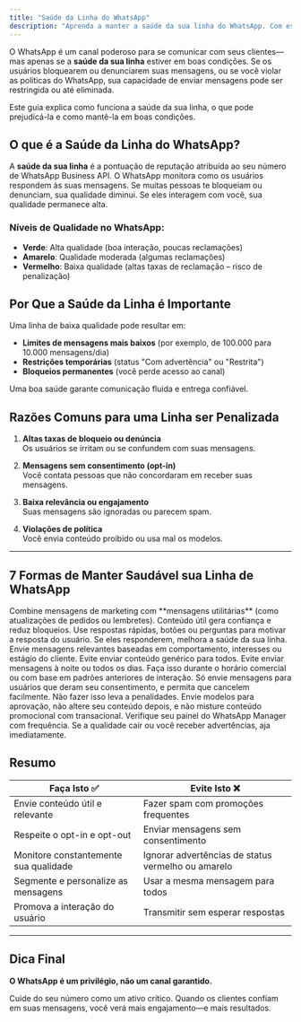```yaml
---
title: "Saúde da Linha do WhatsApp"
description: "Aprenda a manter a saúde da sua linha do WhatsApp. Com este guia, você poderá manter sua linha em bom estado e evitar penalizações."
---
```


O WhatsApp é um canal poderoso para se comunicar com seus clientes—mas apenas se a **saúde da sua linha** estiver em boas condições. Se os usuários bloquearem ou denunciarem suas mensagens, ou se você violar as políticas do WhatsApp, sua capacidade de enviar mensagens pode ser restringida ou até eliminada.

Este guia explica como funciona a saúde da sua linha, o que pode prejudicá-la e como mantê-la em boas condições.

## O que é a Saúde da Linha do WhatsApp?

A **saúde da sua linha** é a pontuação de reputação atribuída ao seu número de WhatsApp Business API. O WhatsApp monitora como os usuários respondem às suas mensagens. Se muitas pessoas te bloqueiam ou denunciam, sua qualidade diminui. Se eles interagem com você, sua qualidade permanece alta.

### Níveis de Qualidade no WhatsApp:

- **Verde**: Alta qualidade (boa interação, poucas reclamações)
- **Amarelo**: Qualidade moderada (algumas reclamações)
- **Vermelho**: Baixa qualidade (altas taxas de reclamação – risco de penalização)

## Por Que a Saúde da Linha é Importante

Uma linha de baixa qualidade pode resultar em:

- **Limites de mensagens mais baixos** (por exemplo, de 100.000 para 10.000 mensagens/dia)
- **Restrições temporárias** (status "Com advertência" ou "Restrita")
- **Bloqueios permanentes** (você perde acesso ao canal)

Uma boa saúde garante comunicação fluida e entrega confiável.

## Razões Comuns para uma Linha ser Penalizada

1. **Altas taxas de bloqueio ou denúncia**  
   Os usuários se irritam ou se confundem com suas mensagens.

2. **Mensagens sem consentimento (opt-in)**  
   Você contata pessoas que não concordaram em receber suas mensagens.

3. **Baixa relevância ou engajamento**  
   Suas mensagens são ignoradas ou parecem spam.

4. **Violações de política**  
   Você envia conteúdo proibido ou usa mal os modelos.

---

## 7 Formas de Manter Saudável sua Linha de WhatsApp

<Steps>

<Step title="Diversifique os Tipos de Mensagens">
Combine mensagens de marketing com **mensagens utilitárias** (como atualizações de pedidos ou lembretes). Conteúdo útil gera confiança e reduz bloqueios.
</Step>

<Step title="Estimule a Interação">
Use respostas rápidas, botões ou perguntas para motivar a resposta do usuário. Se eles responderem, melhora a saúde da sua linha.
</Step>

<Step title="Segmente sua Audiência">
Envie mensagens relevantes baseadas em comportamento, interesses ou estágio do cliente. Evite enviar conteúdo genérico para todos.
</Step>

<Step title="Otimize o Momento e a Frequência">
Evite enviar mensagens à noite ou todos os dias. Faça isso durante o horário comercial ou com base em padrões anteriores de interação.
</Step>

<Step title="Gerencie Bem o Opt-In e Opt-Out">
Só envie mensagens para usuários que deram seu consentimento, e permita que cancelem facilmente. Não fazer isso leva a penalidades.
</Step>

<Step title="Use os Modelos Corretamente">
Envie modelos para aprovação, não altere seu conteúdo depois, e não misture conteúdo promocional com transacional.
</Step>

<Step title="Monitore sua Linha e Feedback">
Verifique seu painel do WhatsApp Manager com frequência. Se a qualidade cair ou você receber advertências, aja imediatamente.
</Step>

</Steps>

## Resumo

| Faça Isto ✅ | Evite Isto ❌ |
| --- | --- |
| Envie conteúdo útil e relevante | Fazer spam com promoções frequentes |
| Respeite o opt-in e opt-out | Enviar mensagens sem consentimento |
| Monitore constantemente sua qualidade | Ignorar advertências de status vermelho ou amarelo |
| Segmente e personalize as mensagens | Usar a mesma mensagem para todos |
| Promova a interação do usuário | Transmitir sem esperar respostas |

---

## Dica Final

**O WhatsApp é um privilégio, não um canal garantido.**

Cuide do seu número como um ativo crítico. Quando os clientes confiam em suas mensagens, você verá mais engajamento—e mais resultados. 
